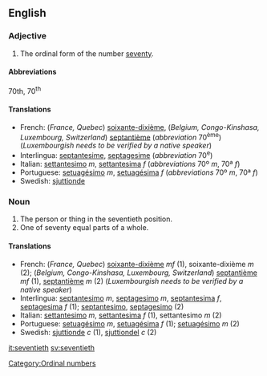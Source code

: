 ==English==

===Adjective===
# The ordinal form of the number [[seventy]].

====Abbreviations====
70th, 70<sup>th</sup>

====Translations====

*French: (''France, Quebec'') [[soixante-dixième]], (''Belgium, Congo-Kinshasa, Luxembourg, Switzerland'') [[septantième]] (''abbreviation'' 70<sup>ème</sup>) (''Luxembourgish needs to be verified by a native speaker'')
*Interlingua: [[septantesime]], [[septagesime]] (''abbreviation'' 70<sup>e</sup>)
*Italian: [[settantesimo]] ''m'', [[settantesima]] ''f'' (''abbreviations'' 70º ''m'', 70ª ''f'')
*Portuguese: [[setuagésimo]] ''m'', [[setuagésima]] ''f'' (''abbreviations'' 70º ''m'', 70ª ''f'')
*Swedish: [[sjuttionde]]

===Noun===

#The person or thing in the seventieth position.
#One of seventy equal parts of a whole.

====Translations====

*French: (''France, Quebec'') [[soixante-dixième]]  ''mf'' (1), soixante-dixième ''m'' (2); (''Belgium, Congo-Kinshasa, Luxembourg, Switzerland'') [[septantième]] ''mf'' (1), [[septantième]] ''m'' (2) (''Luxembourgish needs to be verified by a native speaker'')
*Interlingua: [[septantesimo]] ''m'', [[septagesimo]] ''m'', [[septantesima]] ''f'', [[septagesima]] ''f'' (1); [[septantesimo]], [[septagesimo]] (2)
*Italian: [[settantesimo]] ''m'', [[settantesima]] ''f'' (1), settantesimo ''m'' (2)
*Portuguese: [[setuagésimo]] ''m'', [[setuagésima]] ''f'' (1); [[setuagésimo]] ''m'' (2)
*Swedish: [[sjuttionde]] ''c'' (1), [[sjuttiondel]] ''c'' (2)

[[Category:Ordinal numbers]]

[[it:seventieth]]
[[sv:seventieth]]